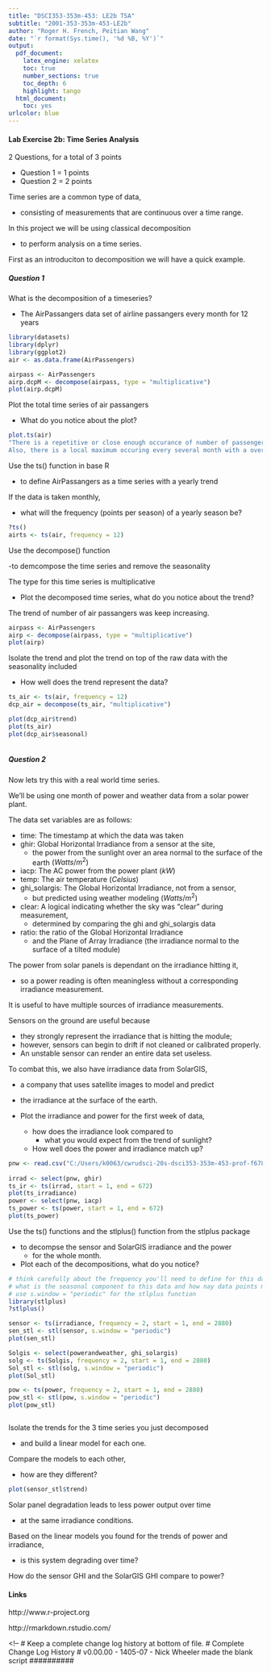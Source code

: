 ---
title: "DSCI353-353m-453: LE2b TSA"
subtitle: "2001-353-353m-453-LE2b"
author: "Roger H. French, Peitian Wang"
date: "`r format(Sys.time(), '%d %B, %Y')`"
output: 
  pdf_document:
    latex_engine: xelatex
    toc: true
    number_sections: true
    toc_depth: 6
    highlight: tango
  html_document:
    toc: yes
urlcolor: blue
---

<!--
# Script Name: 
# Authors: Roger H. French
# License: Creative Commons Attribution-ShareAlike 4.0 International License.
##########
# Latest Changelog Entires:
# v0.00.01 - 1501cwru-dsci-NAMEIT.RMD - Roger French started this blank Rmd
##########

# Rmd code goes below the comment marker!
-->


\setcounter{section}{2}
\setcounter{subsection}{2}
\setcounter{subsubsection}{0}

#### Lab Exercise 2b: Time Series Analysis

2 Questions, for a total of 3 points

  - Question 1 = 1 points
  - Question 2 = 2 points

Time series are a common type of data, 

  - consisting of measurements that are continuous over a time range. 

In this project we will be using classical decomposition 

  - to perform analysis on a time series.

First as an introduciton to decomposition we will have a quick example.

##### Question 1

What is the decomposition of a timeseries?

  - The AirPassangers data set of airline passangers every month for 12 years

```{r}
library(datasets)
library(dplyr)
library(ggplot2)
air <- as.data.frame(AirPassengers)

airpass <- AirPassengers
airp.dcpM <- decompose(airpass, type = "multiplicative")
plot(airp.dcpM)
```

Plot the total time series of air passangers 

  - What do you notice about the plot?

```{r}

plot.ts(air)
"There is a repetitive or close enough occurance of number of passenger for several month.
Also, there is a local maximum occuring every several month with a overall trending of increasing."
```

Use the ts() function in base R 

  - to define AirPassangers as a time series with a yearly trend 

If the data is taken monthly, 

  - what will the frequency (points per season) of a yearly season be? 

```{r}

?ts()
airts <- ts(air, frequency = 12)

```

Use the decompose() function 

  -to demcompose the time series and remove the seasonality

The type for this time series is multiplicative

  - Plot the decomposed time series, what do you notice about the trend?

The trend of number of air passangers was keep increasing.

```{r}

airpass <- AirPassengers
airp <- decompose(airpass, type = "multiplicative")
plot(airp)

```

Isolate the trend and plot the trend on top of the raw data with the seasonality included

  - How well does the trend represent the data?

```{r}

ts_air <- ts(air, frequency = 12)
dcp_air = decompose(ts_air, "multiplicative")

plot(dcp_air$trend)
plot(ts_air)
plot(dcp_air$seasonal)



```

##### Question 2

Now lets try this with a real world time series. 

We'll be using one month of power and weather data from a solar power plant.

The data set variables are as follows:

  - time: The timestamp at which the data was taken
  - ghir: Global Horizontal Irradiance from a sensor at the site, 
    - the power from the sunlight over an area normal to the surface of the earth $(Watts/m^2)$
  - iacp: The AC power from the power plant $(kW)$
  - temp: The air temperature $(Celsius)$
  - ghi_solargis: The Global Horizontal Irradiance, not from a sensor, 
    - but predicted using weather modeling $(Watts/m^2)$
  - clear: A logical indicating whether the sky was "clear" during measurement, 
    - determined by comparing the ghi and ghi_solargis data
  - ratio: the ratio of the Global Horizontal Irradiance 
    - and the Plane of Array Irradiance (the irradiance normal to the surface of a tilted module)

The power from solar panels is dependant on the irradiance hitting it, 

  - so a power reading is often meaningless without a corresponding irradiance measurement.

It is useful to have multiple sources of irradiance measurements. 

Sensors on the ground are useful because 

  - they strongly represent the irradiance that is hitting the module; 
  - however, sensors can begin to drift if not cleaned or calibrated properly. 
  - An unstable sensor can render an entire data set useless.

To combat this, we also have irradiance data from SolarGIS, 

  - a company that uses satellite images to model and predict 
  - the irradiance at the surface of the earth. 

  - Plot the irradiance and power for the first week of data, 
    - how does the irradiance look compared to 
      - what you would expect from the trend of sunlight? 
    - How well does the power and irradiance match up?

```{r}
pnw <- read.csv("C:/Users/k0063/cwrudsci-20s-dsci353-353m-453-prof-f678d9ea895a/1-assignments/lab-exercise/LE2/data/2001-353-353m-453-le2b-tsa-data-final.csv", skip = 1, sep = ",", header = TRUE)
 
irrad <- select(pnw, ghir)
ts_ir <- ts(irrad, start = 1, end = 672)
plot(ts_irradiance)
power <- select(pnw, iacp)
ts_power <- ts(power, start = 1, end = 672)
plot(ts_power)

```

Use the ts() functions and the stlplus() function from the stlplus package 

  - to decompse the sensor and SolarGIS irradiance and the power 
    - for the whole month. 
  -  Plot each of the decompositions, what do you notice?

```{r}
# think carefully about the frequency you'll need to define for this data
# what is the seasonal component to this data and how nay data points make up a season?
# use s.window = "periodic" for the stlplus function
library(stlplus)
?stlplus()

sensor <- ts(irradiance, frequency = 2, start = 1, end = 2880)
sen_stl <- stl(sensor, s.window = "periodic")
plot(sen_stl)

Solgis <- select(powerandweather, ghi_solargis)
solg <- ts(Solgis, frequency = 2, start = 1, end = 2880)
Sol_stl <- stl(solg, s.window = "periodic")
plot(Sol_stl)

pow <- ts(power, frequency = 2, start = 1, end = 2880)
pow_stl <- stl(pow, s.window = "periodic")
plot(pow_stl)



```

Isolate the trends for the 3 time series you just decomposed 

  - and build a linear model for each one.

Compare the models to each other, 

  - how are they different?

```{r}

plot(sensor_stl$trend)

```

Solar panel degradation leads to less power output over time 

  - at the same irradiance conditions.

Based on the linear models you found for the trends of power and irradiance, 

  - is this system degrading over time?

How do the sensor GHI and the SolarGIS GHI compare to power?





#### Links
 
http://www.r-project.org 

http://rmarkdown.rstudio.com/  

<!--
# Keep a complete change log history at bottom of file.
# Complete Change Log History
# v0.00.00 - 1405-07 - Nick Wheeler made the blank script
##########

